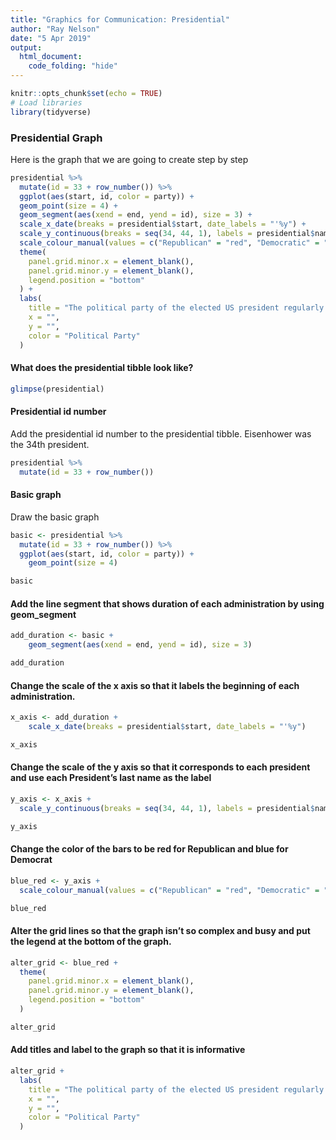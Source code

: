 ```yaml
---
title: "Graphics for Communication: Presidential"
author: "Ray Nelson"
date: "5 Apr 2019"
output: 
  html_document:
    code_folding: "hide"
---
```


```r
knitr::opts_chunk$set(echo = TRUE)
# Load libraries
library(tidyverse)
```  

### Presidential Graph  

Here is the graph that we are going to create step by step
```r
presidential %>%
  mutate(id = 33 + row_number()) %>%
  ggplot(aes(start, id, color = party)) +
  geom_point(size = 4) +
  geom_segment(aes(xend = end, yend = id), size = 3) +
  scale_x_date(breaks = presidential$start, date_labels = "'%y") +
  scale_y_continuous(breaks = seq(34, 44, 1), labels = presidential$name) +
  scale_colour_manual(values = c("Republican" = "red", "Democratic" = "blue")) +
  theme(
    panel.grid.minor.x = element_blank(),
    panel.grid.minor.y = element_blank(),
    legend.position = "bottom"
  ) +
  labs(
    title = "The political party of the elected US president regularly changes.",
    x = "",
    y = "",
    color = "Political Party"
  )
```  

#### What does the presidential tibble look like?  

```r
glimpse(presidential)
```

#### Presidential id number

Add the presidential id number to the presidential tibble. Eisenhower was the 34th president.  

```r
presidential %>%
  mutate(id = 33 + row_number())
```

#### Basic graph

Draw the basic graph

```r
basic <- presidential %>%
  mutate(id = 33 + row_number()) %>%
  ggplot(aes(start, id, color = party)) +
    geom_point(size = 4)

basic
```

#### Add the line segment that shows duration of each administration by using geom_segment  

```r
add_duration <- basic +
    geom_segment(aes(xend = end, yend = id), size = 3)

add_duration
```

#### Change the scale of the x axis so that it labels the beginning of each administration.  
```r
x_axis <- add_duration +
    scale_x_date(breaks = presidential$start, date_labels = "'%y")

x_axis
```

#### Change the scale of the y axis so that it corresponds to each president and use each President's last name as the label   

```r
y_axis <- x_axis +
  scale_y_continuous(breaks = seq(34, 44, 1), labels = presidential$name)

y_axis
```

#### Change the color of the bars to be red for Republican and blue for Democrat 

```r
blue_red <- y_axis +
  scale_colour_manual(values = c("Republican" = "red", "Democratic" = "blue"))

blue_red
```

#### Alter the grid lines so that the graph isn't so complex and busy and put the legend at the bottom of the graph.  

```r
alter_grid <- blue_red +
  theme(
    panel.grid.minor.x = element_blank(),
    panel.grid.minor.y = element_blank(),
    legend.position = "bottom"
  )

alter_grid
```

#### Add titles and label to the graph so that it is informative  

```r
alter_grid +
  labs(
    title = "The political party of the elected US president regularly changes.",
    x = "",
    y = "",
    color = "Political Party"
  )
```